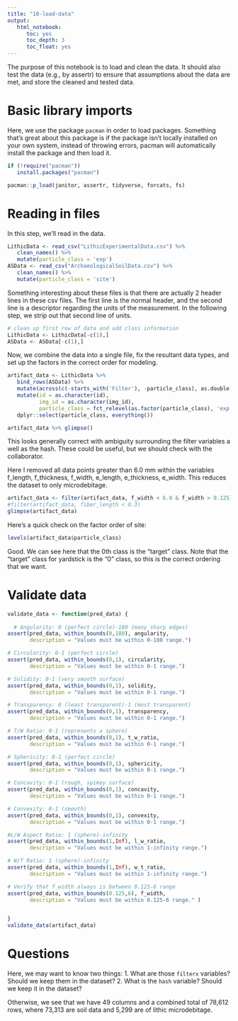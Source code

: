 ```yaml
---
title: "10-load-data"
output:
   html_notebook:
      toc: yes
      toc_depth: 3
      toc_float: yes
---
```


The purpose of this notebook is to load and clean the data.  It should also test the data (e.g., by assertr) to ensure that assumptions about the data are met, and store the cleaned and tested data.

# Basic library imports
Here, we use the package `pacman` in order to load packages.  Something that's great about this package is if the package isn't locally installed on your own system, instead of throwing errors, pacman will automatically install the package and then load it.
```r
if (!require("pacman"))
   install.packages("pacman")

pacman::p_load(janitor, assertr, tidyverse, forcats, fs)
```

# Reading in files
In this step, we'll read in the data.
```r
LithicData <- read_csv("LithicExperimentalData.csv") %>%
   clean_names() %>%
   mutate(particle_class = 'exp')
ASData <- read_csv("ArchaeologicalSoilData.csv") %>%
   clean_names() %>%
   mutate(particle_class = 'site')
```

Something interesting about these files is that there are actually 2 header lines in these csv files.  The first line is the normal header, and the second line is a descriptor regarding the units of the measurement.  In the following step, we strip out that second line of units.

```r
# clean up first row of data and add class information
LithicData <- LithicData[-c(1),] 
ASData <- ASData[-c(1),]
```

Now, we combine the data into a single file, fix the resultant data types, and set up the factors in the correct order for modeling.
```r
artifact_data <- LithicData %>%
   bind_rows(ASData) %>%
   mutate(across(c(-starts_with('Filter'), -particle_class), as.double)) %>%
   mutate(id = as.character(id),
          img_id = as.character(img_id),
          particle_class = fct_relevel(as.factor(particle_class), 'exp', 'site')) %>%
   dplyr::select(particle_class, everything())
```

```r
artifact_data %>% glimpse()
```
This looks generally correct with ambiguity surrounding the filter variables a well as the hash.  These could be useful, but we should check with the collaborator.

Here I removed all data points greater than 6.0 mm within the variables f_length, f_thickness, f_width, e_length, e_thickness, e_width. This reduces the dataset to only microdebitage.

```r
artifact_data <- filter(artifact_data, f_width < 6.0 & f_width > 0.125) 
#filter(artifact_data, fiber_length < 0.3)
glimpse(artifact_data)
```

Here's a quick check on the factor order of site:
```r
levels(artifact_data$particle_class)
```
Good.  We can see here that the 0th class is the "target" class.  Note that the "target" class for yardstick is the "0" class, so this is the correct ordering that we want.

# Validate data
```r


validate_data <- function(pred_data) {
  
  # Angularity: 0 (perfect circle)-180 (many sharp edges)
assert(pred_data, within_bounds(0,180), angularity, 
       description = "Values must be within 0-180 range.")

# Circularity: 0-1 (perfect circle)
assert(pred_data, within_bounds(0,1), circularity,
       description = "Values must be within 0-1 range.")

# Solidity: 0-1 (very smooth surface)
assert(pred_data, within_bounds(0,1), solidity,
       description = "Values must be within 0-1 range.")

# Transparency: 0 (least transparent)-1 (most transparent)
assert(pred_data, within_bounds(0,1), transparency,
       description = "Values must be within 0-1 range.")

# T/W Ratio: 0-1 (represents a sphere)
assert(pred_data, within_bounds(0,1), t_w_ratio,
       description = "Values must be within 0-1 range.")

# Sphericity: 0-1 (perfect circle)
assert(pred_data, within_bounds(0,1), sphericity,
       description = "Values must be within 0-1 range.")

# Concavity: 0-1 (rough, spikey surface)
assert(pred_data, within_bounds(0,1), concavity,
       description = "Values must be within 0-1 range.")

# Convexity: 0-1 (smooth)
assert(pred_data, within_bounds(0,1), convexity,
       description = "Values must be within 0-1 range.")

#L/W Aspect Ratio: 1 (sphere)-infinity
assert(pred_data, within_bounds(1,Inf), l_w_ratio,
       description = "Values must be within 1-infinity range.")

# W/T Ratio: 1 (sphere)-infinity
assert(pred_data, within_bounds(1,Inf), w_t_ratio,
       description = "Values must be within 1-infinity range.")

# Verify that f_width always is between 0.125-6 range
assert(pred_data, within_bounds(0.125,6), f_width,
       description = "Values must be within 0.125-6 range." )


}
validate_data(artifact_data)
```

# Questions
Here, we may want to know two things:
1. What are those `filterx` variables?  Should we keep them in the dataset?
2. What is the `hash` variable?  Should we keep it in the dataset?

Otherwise, we see that we have 49 columns and a combined total of 78,612 rows, where 73,313 are soil data and 5,299 are of lithic microdebitage.
